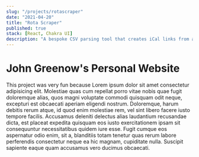 ```yaml
---
slug: "/projects/rotascraper"
date: "2021-04-20"
title: "Rota Scraper"
published: true
stack: [React, Chakra UI]
description: "A bespoke CSV parsing tool that creates iCal links from a spreadsheet rota."
---
```


# John Greenow's Personal Website

This project was very fun because
Lorem ipsum dolor sit amet consectetur adipisicing elit. Molestiae quas cum repellat porro vitae nobis quae fugit doloremque alias, quos magni voluptate commodi quisquam odit neque, excepturi est obcaecati aperiam eligendi nostrum. Doloremque, harum debitis rerum atque, id quod enim molestiae rem, vel sint libero facere iusto tempore facilis. Accusamus deleniti delectus alias laudantium recusandae dicta, est placeat expedita quisquam eos iusto exercitationem ipsam sit consequuntur necessitatibus quidem iure esse. Fugit cumque eos aspernatur odio enim, sit a, blanditiis totam tenetur quas rerum labore perferendis consectetur neque ea hic magnam, cupiditate nulla. Suscipit sapiente eaque quam accusamus vero ducimus obcaecati.
